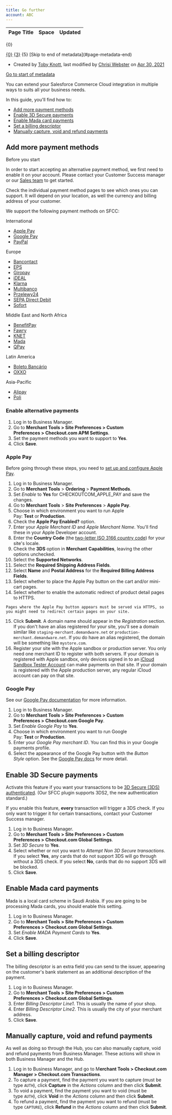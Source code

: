 ```yaml
---
title: Go further
account: ABC
---
```


<table class="aui"> <thead> <tr class="header"> <th class="search-result-title">Page Title</th> <th class="search-result-space">Space</th> <th class="search-result-date">Updated</th> </tr> </thead> </table> <p class="search-result-count">{0}</p> <tr class="search-result"> <td class="search-result-title"><a href="{1}" class="content-type-{2}"><span>{0}</span></a></td> <td class="search-result-space"><a class="space" href="/display/{4}/" title="{3}">{3}</a></td> <td class="search-result-date"><span class="date" title="{6}">{5}</span></td> </tr> [Skip to end of metadata](#page-metadata-end)

*   Created by [Toby Knott](    /display/~toby.knott
    ), last modified by [Chrisi Webster](    /display/~chrisiwebster
    ) on [Apr 30, 2021](/pages/diffpagesbyversion.action?pageId=5931237&selectedPageVersions=14&selectedPageVersions=15 "Show changes")

[Go to start of metadata](#page-metadata-start)

You can extend your Salesforce Commerce Cloud integration in multiple ways to suits all your business needs.

In this guide, you'll find how to:

*   [Add more payment methods](#Gofurther-paymentmethods)
*   [Enable 3D Secure payments](#Gofurther-3dsecure)
*   [Enable Mada card payments](#Gofurther-mada)
*   [Set a billing descriptor](#Gofurther-billingdescriptor)
*   [Manually capture, void and refund payments](#Gofurther-manual)

Add more payment methods 
-------------------------

Before you start

In order to start accepting an alternative payment method, we first need to enable it on your account. Please contact your Customer Success manager or our [Sales team](https://checkout.com/contact-sales) to get started.

Check the individual payment method pages to see which ones you can support. It will depend on your location, as well the currency and billing address of your customer.

We support the following payment methods on SFCC:

 International

*   [Apple Pay](/display/DOCS/Apple+Pay)
*   [Google Pay](/display/DOCS/Google+Pay)
*   [PayPal](/display/DOCS/PayPal)

 Europe

*   [Bancontact](/display/DOCS/Bancontact)
*   [EPS](/display/DOCS/EPS)
*   [Giropay](/display/DOCS/Giropay)
*   [iDEAL](/display/DOCS/iDEAL)
*   [Klarna](/display/DOCS/Klarna)
*   [Multibanco](/display/DOCS/Multibanco)
*   [Przelewy24](/display/DOCS/Przelewy24)
*   [SEPA Direct Debit](/display/DOCS/SEPA+Direct+Debit)
*   [Sofort](/display/DOCS/Sofort)

 Middle East and North Africa

*   [BenefitPay](/display/DOCS/BenefitPay)
*   [Fawry](/display/DOCS/Fawry)
*   [KNET](/display/DOCS/KNET)
*   [Mada](/display/DOCS/Mada)
*   [QPay](/display/DOCS/QPay)

 Latin America

*   [Boleto Bancário](/pages/viewpage.action?pageId=2785387)
*   [OXXO](/display/DOCS/OXXO)

 Asia-Pacific

*   [Alipay](/display/DOCS/Alipay)
*   [Poli](/display/DOCS/Poli)

### Enable alternative payments

1.  Log in to Business Manager.
2.  Go to **Merchant Tools > Site Preferences > Custom Preferences > Checkout.com APM Settings**.
3.  Set the payment methods you want to support to **Yes**.
4.  Click **Save**.

### Apple Pay

Before going through these steps, you need to [set up and configure Apple Pay](/display/DOCS/Set+up+Apple+Pay).

1.  Log in to Business Manager.
2.  Go to **Merchant Tools** > **Ordering** \> **Payment Methods**.
3.  Set _Enable_ to **Yes** for CHECKOUTCOM\_APPLE\_PAY and save the changes.
4.  Go to **Merchant Tools** > **Site Preferences** > **Apple Pay**.
5.  Choose in which environment you want to run Apple Pay: **Test** or **Production**.
6.  Check the **Apple Pay Enabled?** option.
7.  Enter your _Apple Merchant ID_ and _Apple Merchant Name_. You'll find these in your Apple Developer account.
8.  Enter the **Country Code** (the [two-letter ISO 3166 country code](/display/DOCS/Country+codes)) for your site's locale.
9.  Check the **3DS** option in **Merchant** **Capabilities**, leaving the other options unchecked.
10.  Select the **Supported Networks**.
11.  Select the **Required Shipping Address Fields**.
12.  Select **Name** and **Postal Address** for the **Required Billing Address Fields**.
13.  Select whether to place the Apple Pay button on the cart and/or mini-cart pages.
14.  Select whether to enable the automatic redirect of product detail pages to HTTPS.
    
    Pages where the Apple Pay button appears must be served via HTTPS, so you might need to redirect certain pages on your site.
    
15.  Click **Submit**. A domain name should appear in the _Registration_ section. If you don't have an alias registered for your site, you'll see a domain similar like `staging-merchant.demandware.net` or `production-merchant.demandware.net`. If you do have an alias registered, the domain will be something like `mystore.com`.
16.  Register your site with the Apple sandbox or production server. You only need one merchant ID to register with both servers. If your domain is registered with Apple sandbox, only devices signed in to an [iCloud Sandbox Tester Account](https://developer.apple.com/support/app-store-connect/) can make payments on that site. If your domain is registered with the Apple production server, any regular iCloud account can pay on that site.

### Google Pay

See our [Google Pay documentation](/display/DOCS/Google+Pay) for more information.

1.  Log in to Business Manager.
2.  Go to **Merchant Tools > Site Preferences > Custom Preferences > Checkout.com Google Pay**.
3.  Set _Enable Google Pay_ to **Yes**.
4.  Choose in which environment you want to run Google Pay: **Test** or **Production**.
5.  Enter your _Google Pay merchant ID_. You can find this in your Google payments profile.
6.  Select the appearance of the Google Pay button with the _Button Style_ option. See the [Google Pay docs](https://developers.google.com/pay/api/web/guides/brand-guidelines) for more detail.

Enable 3D Secure payments 
--------------------------

Activate this feature if you want your transactions to be [3D Secure (3DS) authenticated](/display/DOCS/3D+Secure). (Our SFCC plugin supports 3DS2, the new authentication standard.)

If you enable this feature, **every** transaction will trigger a 3DS check. If you only want to trigger it for certain transactions, contact your Customer Success manager.

1.  Log in to Business Manager.
2.  Go to **Merchant Tools > Site Preferences > Custom Preferences > Checkout.com Global Settings**.
3.  Set _3D Secure_ to **Yes**.
4.  Select whether or not you want to _Attempt Non 3D Secure transactions_. If you select **Yes**, any cards that do not support 3DS will go through without a 3DS check. If you select **No**, cards that do no support 3DS will be blocked.
5.  Click **Save**.

Enable Mada card payments 
--------------------------

Mada is a local card scheme in Saudi Arabia. If you are going to be processing Mada cards, you should enable this setting.

1.  Log in to Business Manager.
2.  Go to **Merchant Tools > Site Preferences > Custom Preferences > Checkout.com Global Settings**.
3.  Set _Enable MADA Payment Cards_ to **Yes**.
4.  Click **Save**.

Set a billing descriptor 
-------------------------

The billing descriptor is an extra field you can send to the issuer, appearing on the customer's bank statement as an additional description of the payment.

1.  Log in to Business Manager.
2.  Go to **Merchant Tools > Site Preferences > Custom Preferences > Checkout.com Global Settings**.
3.  Enter _Billing Descriptor Line1_. This is usually the name of your shop.
4.  Enter _Billing Descriptor Line2_. This is usually the city of your merchant address.
5.  Click **Save**.

Manually capture, void and refund payments 
-------------------------------------------

As well as doing so through the Hub, you can also manually capture, void and refund payments from Business Manager. These actions will show in both Business Manager and the Hub.

1.  Log in to Business Manager, and go to M**erchant Tools > Checkout.com Manager > Checkout.com Transactions**.
2.  To capture a payment, find the payment you want to capture (must be type `AUTH`), click **Capture** in the _Actions_ column and then click **Submit**.
3.  To void a payment, find the payment you want to void (must be type `AUTH`), click **Void** in the _Actions_ column and then click **Submit**.
4.  To refund a payment, find the payment you want to refund (must be type `CAPTURE`), click **Refund** in the _Actions_ column and then click **Submit**.
